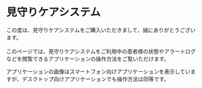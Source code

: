 # 見守りケアシステム

この度は、見守りケアシステムをご購入いただきまして、誠にありがとうございます。<br></br>
このページでは、見守りケアシステムをご利用中の患者様の状態やアラートログなどを閲覧できるアプリケーションの操作方法をご覧いただけます。

<Info>アプリケーションの画像はスマートフォン向けアプリケーションを表示していますが、デスクトップ向けアプリケーションでも操作方法は同等です。</Info>

